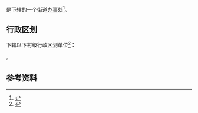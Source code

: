 {{中国乡级行政区|42/10/87/002/000}}

'''{{PAGENAMEBASE}}'''是{{PRC admin/fullname|42/10/87/002/000|3}}下辖的一个[[街道办事处|街道办事处]]<ref>{{PRC admin/ref sgc|{{PRC admin/parent|42/10/87/002/000}}}}</ref>。

== 行政区划 ==
{{PAGENAMEBASE}}下辖以下村级行政区划单位<ref>{{PRC admin/ref sgc|42/10/87/002/000}}</ref>：

{{PRC admin/children|42/10/87/002/000}}。

== 参考资料 ==
{{reflist}}

{{湖北行政区划小作品}}
{{PRC admin/navcat|42/10/87/002/000}}